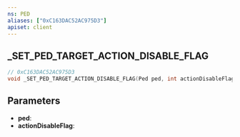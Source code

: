 ```yaml
---
ns: PED
aliases: ["0xC163DAC52AC975D3"]
apiset: client
---
```

## _SET_PED_TARGET_ACTION_DISABLE_FLAG

```c
// 0xC163DAC52AC975D3
void _SET_PED_TARGET_ACTION_DISABLE_FLAG(Ped ped, int actionDisableFlag);
```


## Parameters
* **ped**:
* **actionDisableFlag**: